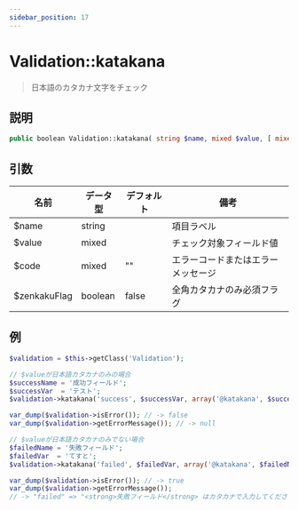 ```yaml
---
sidebar_position: 17
---
```


# Validation::katakana

> 日本語のカタカナ文字をチェック

## 説明

```php
public boolean Validation::katakana( string $name, mixed $value, [ mixed $code = '', boolean $zenkakuFlag = false ] )
```

## 引数

| 名前         | データ型 | デフォルト | 備考                       |
| ------------ | -------- | ---------- | -------------------------- |
| $name        | string   |            | 項目ラベル                 |
| $value       | mixed    |            | チェック対象フィールド値   |
| $code        | mixed    | ""         | エラーコードまたはエラーメッセージ |
| $zenkakuFlag | boolean  | false      | 全角カタカナのみ必須フラグ |

## 例

```php title="Controller"
$validation = $this->getClass('Validation');

// $valueが日本語カタカナのみの場合
$successName = '成功フィールド';
$successVar  = 'テスト';
$validation->katakana('success', $successVar, array('@katakana', $successName));

var_dump($validation->isError()); // -> false
var_dump($validation->getErrorMessage()); // -> null

// $valueが日本語カタカナのみでない場合
$failedName = '失敗フィールド';
$failedVar  = 'てすと';
$validation->katakana('failed', $failedVar, array('@katakana', $failedName));

var_dump($validation->isError()); // -> true
var_dump($validation->getErrorMessage());
// -> "failed" => "<strong>失敗フィールド</strong> はカタカナで入力してください"
```

